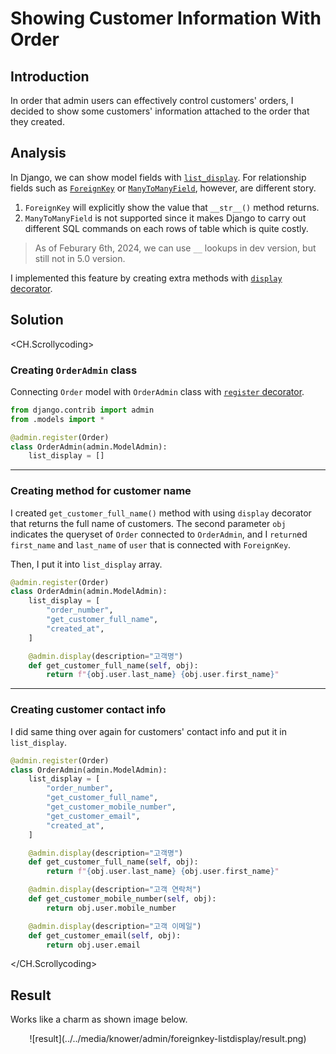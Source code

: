 # Showing Customer Information With Order

## Introduction

In order that admin users can effectively control customers' orders, I decided to show some customers' information attached to the order that they created.

## Analysis

In Django, we can show model fields with [`list_display`](https://docs.djangoproject.com/en/dev/ref/contrib/admin/#django.contrib.admin.ModelAdmin.list_display).
For relationship fields such as [`ForeignKey`](https://docs.djangoproject.com/en/dev/ref/models/fields/#django.db.models.ForeignKey) or [`ManyToManyField`](https://docs.djangoproject.com/en/dev/ref/models/fields/#django.db.models.ManyToManyField), however, are different story.

1. `ForeignKey` will explicitly show the value that `__str__()` method returns.
2. `ManyToManyField` is not supported since it makes Django to carry out different SQL commands on each rows of table which is quite costly.

> As of Feburary 6th, 2024, we can use `__` lookups in dev version, but still not in 5.0 version.

I implemented this feature by creating extra methods with [`display` decorator](https://docs.djangoproject.com/en/dev/ref/contrib/admin/#the-display-decorator).

## Solution

<CH.Scrollycoding>

### Creating `OrderAdmin` class

Connecting `Order` model with `OrderAdmin` class with [`register` decorator](https://docs.djangoproject.com/en/dev/ref/contrib/admin/#the-register-decorator).

```py admin.py
from django.contrib import admin
from .models import *

@admin.register(Order)
class OrderAdmin(admin.ModelAdmin):
    list_display = []
```

---

### Creating method for customer name

I created `get_customer_full_name()` method with using `display` decorator that returns the full name of customers.
The second parameter `obj` indicates the queryset of `Order` connected to `OrderAdmin`, and I `return`ed `first_name` and `last_name` of `user` that is connected with `ForeignKey`.

Then, I put it into `list_display` array.

```py admin.py focus=5,9:11
@admin.register(Order)
class OrderAdmin(admin.ModelAdmin):
    list_display = [
        "order_number",
        "get_customer_full_name",
        "created_at",
    ]

    @admin.display(description="고객명")
    def get_customer_full_name(self, obj):
        return f"{obj.user.last_name} {obj.user.first_name}"
```

---

### Creating customer contact info

I did same thing over again for customers' contact info and put it in `list_display`.

```py admin.py focus=15:21
@admin.register(Order)
class OrderAdmin(admin.ModelAdmin):
    list_display = [
        "order_number",
        "get_customer_full_name",
        "get_customer_mobile_number",
        "get_customer_email",
        "created_at",
    ]

    @admin.display(description="고객명")
    def get_customer_full_name(self, obj):
        return f"{obj.user.last_name} {obj.user.first_name}"

    @admin.display(description="고객 연락처")
    def get_customer_mobile_number(self, obj):
        return obj.user.mobile_number

    @admin.display(description="고객 이메일")
    def get_customer_email(self, obj):
        return obj.user.email
```

</CH.Scrollycoding>

## Result

Works like a charm as shown image below.

<center>
  ![result](../../media/knower/admin/foreignkey-listdisplay/result.png)
</center>
